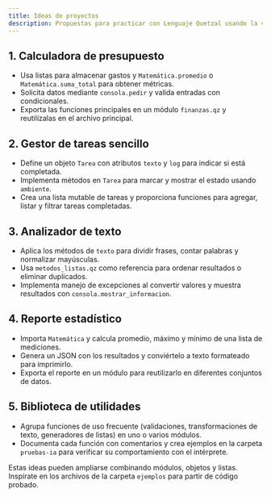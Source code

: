 ```yaml
---
title: Ideas de proyectos
description: Propuestas para practicar con Lenguaje Quetzal usando la versión v0.0.12.
---
```


## 1. Calculadora de presupuesto

- Usa listas para almacenar gastos y `Matemática.promedio` o `Matemática.suma_total` para obtener métricas.
- Solicita datos mediante `consola.pedir` y valida entradas con condicionales.
- Exporta las funciones principales en un módulo `finanzas.qz` y reutilízalas en el archivo principal.

## 2. Gestor de tareas sencillo

- Define un objeto `Tarea` con atributos `texto` y `log` para indicar si está completada.
- Implementa métodos en `Tarea` para marcar y mostrar el estado usando `ambiente`.
- Crea una lista mutable de tareas y proporciona funciones para agregar, listar y filtrar tareas completadas.

## 3. Analizador de texto

- Aplica los métodos de `texto` para dividir frases, contar palabras y normalizar mayúsculas.
- Usa `metodos_listas.qz` como referencia para ordenar resultados o eliminar duplicados.
- Implementa manejo de excepciones al convertir valores y muestra resultados con `consola.mostrar_informacion`.

## 4. Reporte estadístico

- Importa `Matemática` y calcula promedio, máximo y mínimo de una lista de mediciones.
- Genera un JSON con los resultados y conviértelo a texto formateado para imprimirlo.
- Exporta el reporte en un módulo para reutilizarlo en diferentes conjuntos de datos.

## 5. Biblioteca de utilidades

- Agrupa funciones de uso frecuente (validaciones, transformaciones de texto, generadores de listas) en uno o varios módulos.
- Documenta cada función con comentarios y crea ejemplos en la carpeta `pruebas-ia` para verificar su comportamiento con el intérprete.

Estas ideas pueden ampliarse combinando módulos, objetos y listas. Inspírate en los archivos de la carpeta `ejemplos` para partir de código probado.
